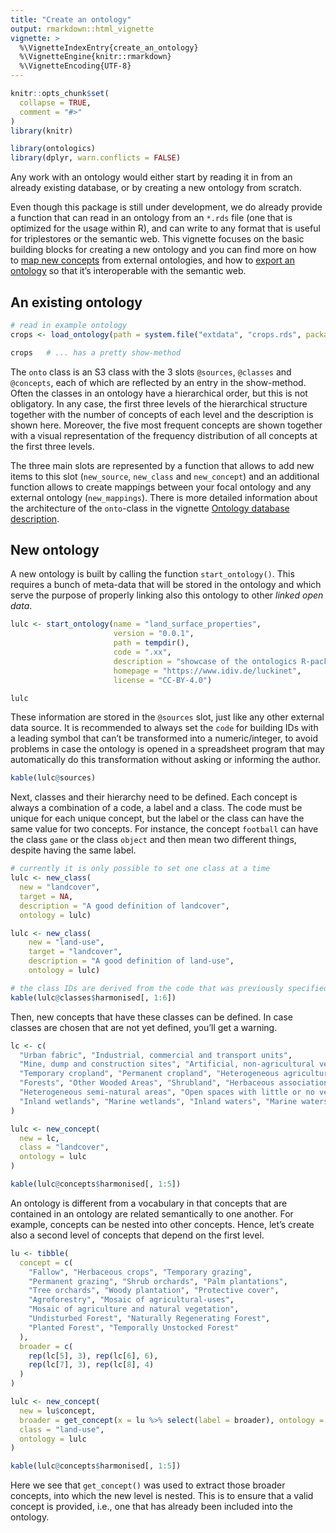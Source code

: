 ```yaml
---
title: "Create an ontology"
output: rmarkdown::html_vignette
vignette: >
  %\VignetteIndexEntry{create_an_ontology}
  %\VignetteEngine{knitr::rmarkdown}
  %\VignetteEncoding{UTF-8}
---
```


```r
knitr::opts_chunk$set(
  collapse = TRUE,
  comment = "#>"
)
library(knitr)
```

```r
library(ontologics)
library(dplyr, warn.conflicts = FALSE)
```

Any work with an ontology would either start by reading it in from an already existing database, or by creating a new ontology from scratch.

Even though this package is still under development, we do already provide a function that can read in an ontology from an `*.rds` file (one that is optimized for the usage within R), and can write to any format that is useful for triplestores or the semantic web. This vignette focuses on the basic building blocks for creating a new ontology and you can find more on how to [map new concepts](map_new_concepts.html) from external ontologies, and how to [export an ontology](conversion_to_rdf.html) so that it's interoperable with the semantic web.

## An existing ontology

```r
# read in example ontology
crops <- load_ontology(path = system.file("extdata", "crops.rds", package = "ontologics"))

crops   # ... has a pretty show-method
```

The `onto` class is an S3 class with the 3 slots `@sources`, `@classes` and `@concepts`, each of which are reflected by an entry in the show-method. Often the classes in an ontology have a hierarchical order, but this is not obligatory. In any case, the first three levels of the hierarchical structure together with the number of concepts of each level and the description is shown here. Moreover, the five most frequent concepts are shown together with a visual representation of the frequency distribution of all concepts at the first three levels.

The three main slots are represented by a function that allows to add new items to this slot (`new_source`, `new_class` and `new_concept`) and an additional function allows to create mappings between your focal ontology and any external ontology (`new_mappings`). There is more detailed information about the architecture of the `onto`-class in the vignette [Ontology database description](ontology_database_description.html).


## New ontology

A new ontology is built by calling the function `start_ontology()`. This requires a bunch of meta-data that will be stored in the ontology and which serve the purpose of properly linking also this ontology to other *linked open data*. 


```r
lulc <- start_ontology(name = "land_surface_properties",
                       version = "0.0.1",
                       path = tempdir(), 
                       code = ".xx",
                       description = "showcase of the ontologics R-package", 
                       homepage = "https://www.idiv.de/luckinet", 
                       license = "CC-BY-4.0")

lulc
```

These information are stored in the `@sources` slot, just like any other external data source. It is recommended to always set the `code` for building IDs with a leading symbol that can't be transformed into a numeric/integer, to avoid problems in case the ontology is opened in a spreadsheet program that may automatically do this transformation without asking or informing the author.

```r
kable(lulc@sources)
```

Next, classes and their hierarchy need to be defined. Each concept is always a combination of a code, a label and a class. The code must be unique for each unique concept, but the label or the class can have the same value for two concepts. For instance, the concept `football` can have the class `game` or the class `object` and then mean two different things, despite having the same label.

```r
# currently it is only possible to set one class at a time
lulc <- new_class(
  new = "landcover", 
  target = NA, 
  description = "A good definition of landcover",
  ontology = lulc)

lulc <- new_class(
    new = "land-use", 
    target = "landcover", 
    description = "A good definition of land-use",
    ontology = lulc)

# the class IDs are derived from the code that was previously specified 
kable(lulc@classes$harmonised[, 1:6])
```

Then, new concepts that have these classes can be defined. In case classes are chosen that are not yet defined, you'll get a warning.


```r
lc <- c(
  "Urban fabric", "Industrial, commercial and transport units",
  "Mine, dump and construction sites", "Artificial, non-agricultural vegetated areas",
  "Temporary cropland", "Permanent cropland", "Heterogeneous agricultural areas",
  "Forests", "Other Wooded Areas", "Shrubland", "Herbaceous associations",
  "Heterogeneous semi-natural areas", "Open spaces with little or no vegetation",
  "Inland wetlands", "Marine wetlands", "Inland waters", "Marine waters"
)

lulc <- new_concept(
  new = lc,
  class = "landcover",
  ontology = lulc
)

kable(lulc@concepts$harmonised[, 1:5])
```

An ontology is different from a vocabulary in that concepts that are contained in an ontology are related semantically to one another. For example, concepts can be nested into other concepts. Hence, let's create also a second level of concepts that depend on the first level.

```r
lu <- tibble(
  concept = c(
    "Fallow", "Herbaceous crops", "Temporary grazing",
    "Permanent grazing", "Shrub orchards", "Palm plantations",
    "Tree orchards", "Woody plantation", "Protective cover",
    "Agroforestry", "Mosaic of agricultural-uses",
    "Mosaic of agriculture and natural vegetation",
    "Undisturbed Forest", "Naturally Regenerating Forest",
    "Planted Forest", "Temporally Unstocked Forest"
  ),
  broader = c(
    rep(lc[5], 3), rep(lc[6], 6),
    rep(lc[7], 3), rep(lc[8], 4)
  )
)

lulc <- new_concept(
  new = lu$concept,
  broader = get_concept(x = lu %>% select(label = broader), ontology = lulc),
  class = "land-use",
  ontology = lulc
)

kable(lulc@concepts$harmonised[, 1:5])
```

Here we see that `get_concept()` was used to extract those broader concepts, into which the new level is nested. This is to ensure that a valid concept is provided, i.e., one that has already been included into the ontology.
